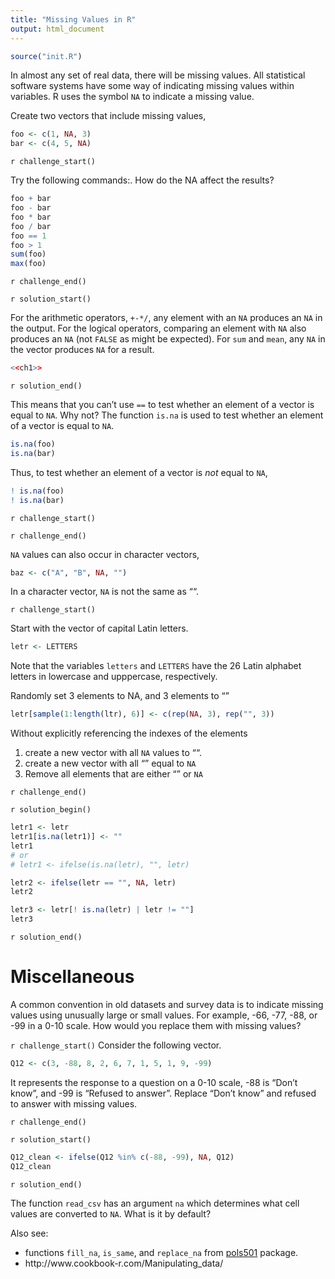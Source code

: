 ```yaml
---
title: "Missing Values in R"
output: html_document
---
```


```r
source("init.R")
```

In almost any set of real data, there will be missing values.
All statistical software systems have some way of indicating missing values within variables.
R uses the symbol `NA` to indicate a missing value. 

Create two vectors that include missing values,
```r
foo <- c(1, NA, 3)
bar <- c(4, 5, NA)
```

`r challenge_start()`

Try the following commands:. How do the NA affect the results?

```r
foo + bar
foo - bar
foo * bar
foo / bar
foo == 1
foo > 1
sum(foo)
max(foo)
```

`r challenge_end()`

`r solution_start()`

For the arithmetic operators, `+-*/`, any element with an `NA` produces an `NA` in the output.
For the logical operators, comparing an element with `NA` also produces an `NA` (not `FALSE` as might be expected).
For `sum` and `mean`, any `NA` in the vector produces `NA` for a result.

```r
<<ch1>>
```

`r solution_end()`

This means that you can't use `==` to test whether an element of a vector is equal to `NA`. Why not? 
The function `is.na` is used to test whether an element of a vector is equal to `NA`.
```r
is.na(foo)
is.na(bar)
```
Thus, to test whether an element of a vector is *not* equal to `NA`,
```r
! is.na(foo)
! is.na(bar)
```

`r challenge_start()`

`r challenge_end()`

`NA` values can also occur in character vectors,
```r
baz <- c("A", "B", NA, "")
```
In a character vector, `NA` is not the same as "".

`r challenge_start()`

Start with the vector of capital Latin letters.
```r
letr <- LETTERS
```
Note that the variables `letters` and `LETTERS`
have the 26 Latin alphabet letters in lowercase and upppercase, respectively.

Randomly set 3 elements to NA, and 3 elements to ""
```r
letr[sample(1:length(ltr), 6)] <- c(rep(NA, 3), rep("", 3))
```
Without explicitly referencing the indexes of the elements

1. create a new vector with all `NA` values to "".
2. create a new vector with all "" equal to `NA`
3. Remove all elements that are either "" or `NA`

`r challenge_end()`

`r solution_begin()`
```r
letr1 <- letr
letr1[is.na(letr1)] <- ""
letr1
# or
# letr1 <- ifelse(is.na(letr), "", letr)

letr2 <- ifelse(letr == "", NA, letr)
letr2

letr3 <- letr[! is.na(letr) | letr != ""]
letr3
```

`r solution_end()`

# Miscellaneous

A common convention in old datasets and survey data is to indicate missing values using
unusually large or small values. For example, -66, -77, -88, or -99 in a 0-10 scale.
How would you replace them with missing values?

`r challenge_start()`
Consider the following vector.
```r
Q12 <- c(3, -88, 8, 2, 6, 7, 1, 5, 1, 9, -99)
```
It represents the response to a question on a 0-10 scale, -88 is "Don't know", and
-99 is "Refused to answer". Replace "Don't know" and refused to answer with missing values.

`r challenge_end()`

`r solution_start()`
```r
Q12_clean <- ifelse(Q12 %in% c(-88, -99), NA, Q12)
Q12_clean
```
`r solution_end()`

The function `read_csv` has an argument `na` which determines what cell values are converted to `NA`.
What is it by default? 

Also see: 

- functions `fill_na`, `is_same`, and `replace_na` from [pols501](https://github.com/UW-POLS501/r-uwpols501) package.
- http://www.cookbook-r.com/Manipulating_data/

<!--

- Talk about NULL? 
- Don't need to mention Inf or NaN, since those appear infrequently in what they are doing

-->
